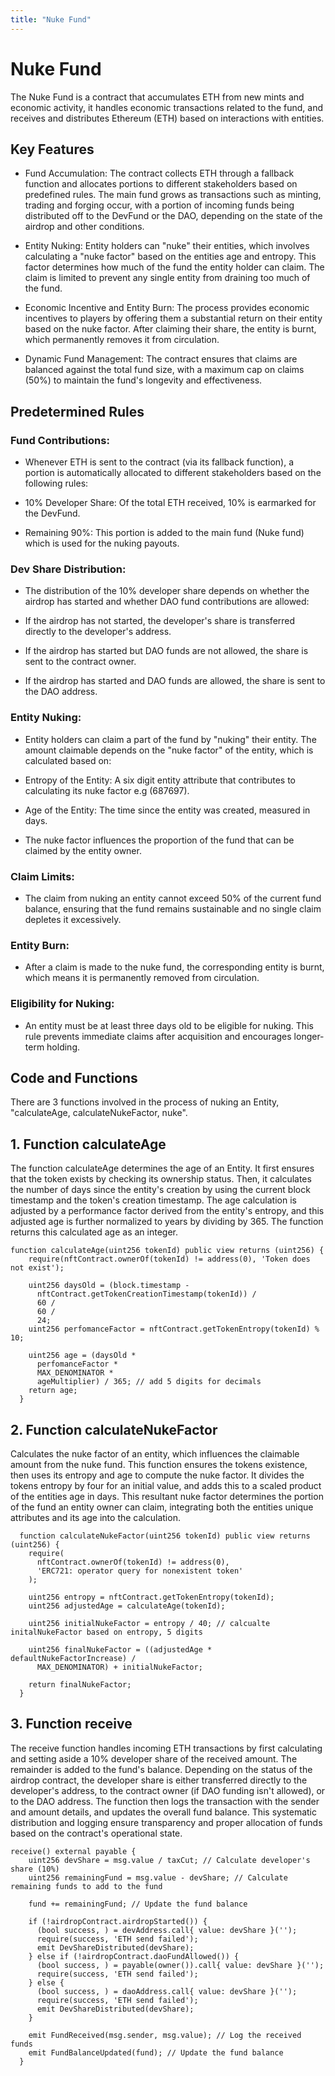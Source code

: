 ```yaml
---
title: "Nuke Fund"
---
```


# Nuke Fund

The Nuke Fund is a contract that accumulates ETH from new mints and economic activity, it handles economic transactions related to the fund, and receives and distributes Ethereum (ETH) based on interactions with entities.

## Key Features

- Fund Accumulation: The contract collects ETH through a fallback function and allocates portions to different stakeholders based on predefined rules. The main fund grows as transactions such as minting, trading and forging occur, with a portion of incoming funds being distributed off to the DevFund or the DAO, depending on the state of the airdrop and other conditions.

- Entity Nuking: Entity holders can "nuke" their entities, which involves calculating a "nuke factor" based on the entities age and entropy. This factor determines how much of the fund the entity holder can claim. The claim is limited to prevent any single entity from draining too much of the fund.

- Economic Incentive and Entity Burn: The process provides economic incentives to players  by offering them a substantial return on their entity based on the nuke factor. After claiming their share, the entity is burnt, which permanently removes it from circulation.

- Dynamic Fund Management: The contract ensures that claims are balanced against the total fund size, with a maximum cap on claims (50%) to maintain the fund's longevity and effectiveness.

## Predetermined Rules

### Fund Contributions:
- Whenever ETH is sent to the contract (via its fallback function), a portion is automatically allocated to different stakeholders based on the following rules:

- 10% Developer Share: Of the total ETH received, 10% is earmarked for the DevFund.

- Remaining 90%: This portion is added to the main fund (Nuke fund) which is used for the nuking payouts.

### Dev Share Distribution:
- The distribution of the 10% developer share depends on whether the airdrop has started and whether DAO fund contributions are allowed:

- If the airdrop has not started, the developer's share is transferred directly to the developer's address.

- If the airdrop has started but DAO funds are not allowed, the share is sent to the contract owner.

- If the airdrop has started and DAO funds are allowed, the share is sent to the DAO address.

### Entity Nuking:
- Entity holders can claim a part of the fund by "nuking" their entity. The amount claimable depends on the "nuke factor" of the entity, which is calculated based on:

- Entropy of the Entity: A six digit entity attribute that contributes to calculating its nuke factor e.g (687697).

- Age of the Entity: The time since the entity was created, measured in days.

- The nuke factor influences the proportion of the fund that can be claimed by the entity owner.

### Claim Limits:
- The claim from nuking an entity cannot exceed 50% of the current fund balance, ensuring that the fund remains sustainable and no single claim depletes it excessively.

### Entity Burn:
- After a claim is made to the nuke fund, the corresponding entity is burnt, which means it is permanently removed from circulation. 

### Eligibility for Nuking:
- An entity must be at least three days old to be eligible for nuking. This rule prevents immediate claims after acquisition and encourages longer-term holding.


## Code and Functions

There are 3 functions involved in the process of nuking an Entity, "calculateAge, calculateNukeFactor, nuke".

## 1. Function calculateAge

The function calculateAge determines the age of an Entity. It first ensures that the token exists by checking its ownership status. Then, it calculates the number of days since the entity's creation by using the current block timestamp and the token's creation timestamp. The age calculation is adjusted by a performance factor derived from the entity's entropy, and this adjusted age is further normalized to years by dividing by 365. The function returns this calculated age as an integer.

```solidity
function calculateAge(uint256 tokenId) public view returns (uint256) {
    require(nftContract.ownerOf(tokenId) != address(0), 'Token does not exist');

    uint256 daysOld = (block.timestamp -
      nftContract.getTokenCreationTimestamp(tokenId)) /
      60 /
      60 /
      24;
    uint256 perfomanceFactor = nftContract.getTokenEntropy(tokenId) % 10;

    uint256 age = (daysOld *
      perfomanceFactor *
      MAX_DENOMINATOR *
      ageMultiplier) / 365; // add 5 digits for decimals
    return age;
  }
``` 

## 2. Function calculateNukeFactor

Calculates the nuke factor of an entity, which influences the claimable amount from the nuke fund. This function ensures the tokens existence, then uses its entropy and age to compute the nuke factor. It divides the tokens entropy by four for an initial value, and adds this to a scaled product of the entities age in days. This resultant nuke factor determines the portion of the fund an entity owner can claim, integrating both the entities unique attributes and its age into the calculation.

```solidity
  function calculateNukeFactor(uint256 tokenId) public view returns (uint256) {
    require(
      nftContract.ownerOf(tokenId) != address(0),
      'ERC721: operator query for nonexistent token'
    );

    uint256 entropy = nftContract.getTokenEntropy(tokenId);
    uint256 adjustedAge = calculateAge(tokenId);

    uint256 initialNukeFactor = entropy / 40; // calcualte initalNukeFactor based on entropy, 5 digits

    uint256 finalNukeFactor = ((adjustedAge * defaultNukeFactorIncrease) /
      MAX_DENOMINATOR) + initialNukeFactor;

    return finalNukeFactor;
  }
``` 

## 3. Function receive

The receive function handles incoming ETH transactions by first calculating and setting aside a 10% developer share of the received amount. The remainder is added to the fund's balance. Depending on the status of the airdrop contract, the developer share is either transferred directly to the developer's address, to the contract owner (if DAO funding isn't allowed), or to the DAO address. The function then logs the transaction with the sender and amount details, and updates the overall fund balance. This systematic distribution and logging ensure transparency and proper allocation of funds based on the contract's operational state.

```solidity
receive() external payable {
    uint256 devShare = msg.value / taxCut; // Calculate developer's share (10%)
    uint256 remainingFund = msg.value - devShare; // Calculate remaining funds to add to the fund

    fund += remainingFund; // Update the fund balance

    if (!airdropContract.airdropStarted()) {
      (bool success, ) = devAddress.call{ value: devShare }('');
      require(success, 'ETH send failed');
      emit DevShareDistributed(devShare);
    } else if (!airdropContract.daoFundAllowed()) {
      (bool success, ) = payable(owner()).call{ value: devShare }('');
      require(success, 'ETH send failed');
    } else {
      (bool success, ) = daoAddress.call{ value: devShare }('');
      require(success, 'ETH send failed');
      emit DevShareDistributed(devShare);
    }

    emit FundReceived(msg.sender, msg.value); // Log the received funds
    emit FundBalanceUpdated(fund); // Update the fund balance
  }
```